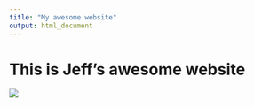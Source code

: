```yaml
---
title: "My awesome website"
output: html_document
---
```


# This is Jeff's awesome website

![](https://media.giphy.com/media/drXGoW1iudhKw/giphy.gif)
